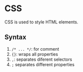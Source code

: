 # CSS

CSS is used to style HTML elements.

## Syntax

1. `/* ... */`: for comment
1. `{}`: wraps all properties
1. `,`: separates diferent selectors
1. `;` separates different properties
